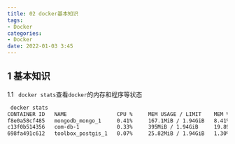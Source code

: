 ```yaml
---
title: 02 docker基本知识
tags:
- Docker
categories:
- Docker
date: 2022-01-03 3:45
---
```


## 1 基本知识
1.1 ` docker stats`查看`docker`的内存和程序等状态

``` bash
 docker stats
CONTAINER ID   NAME                CPU %     MEM USAGE / LIMIT    MEM %     NET I/O       BLOCK I/O         PIDS
f8e0a58cf485   mongodb_mongo_1     0.41%     167.1MiB / 1.94GiB   8.41%     1.6kB / 0B    77.2MB / 5.31MB   33
c13f0b514356   com-db-1            0.33%     395MiB / 1.94GiB     19.89%    1.67kB / 0B   80.1MB / 13.8MB   37
698fa491c612   toolbox_postgis_1   0.07%     25.82MiB / 1.94GiB   1.30%     1.6kB / 0B    28.3MB / 4.1kB    7
```